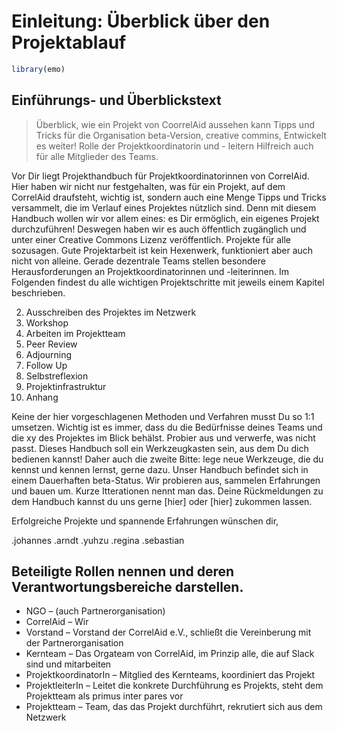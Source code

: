 # Einleitung: Überblick über den Projektablauf {#intro}

```r
library(emo)
```


## Einführungs- und Überblickstext
 
> Überblick, wie ein Projekt von CoorrelAid aussehen kann
> Tipps und Tricks für die Organisation
> beta-Version, creative commins, Entwickelt es weiter!
> Rolle der Projektkoordinatorin und - leitern
> Hilfreich auch für  alle Mitglieder des Teams.


Vor Dir liegt Projekthandbuch für Projektkoordinatorinnen von CorrelAid. Hier haben wir nicht nur festgehalten, was für ein Projekt, auf dem CorrelAid draufsteht, wichtig ist, sondern auch eine Menge Tipps und Tricks versammelt, die im Verlauf eines Projektes nützlich sind. Denn mit diesem Handbuch wollen wir vor allem eines: es Dir ermöglich, ein eigenes Projekt durchzuführen! Deswegen haben wir es auch öffentlich zugänglich und unter einer Creative Commons Lizenz veröffentlich. Projekte für alle sozusagen.
Gute Projektarbeit ist kein Hexenwerk, funktioniert aber auch nicht von alleine. Gerade dezentrale Teams stellen besondere Herausforderungen an Projektkoordinatorinnen und -leiterinnen. Im Folgenden findest du alle wichtigen Projektschritte mit jeweils einem Kapitel beschrieben.  

2. Ausschreiben des Projektes im Netzwerk
3. Workshop
4. Arbeiten im Projektteam
5. Peer Review
6. Adjourning
7. Follow Up
8. Selbstreflexion
9. Projektinfrastruktur
10. Anhang

Keine der hier vorgeschlagenen Methoden und Verfahren musst Du so 1:1 umsetzen. Wichtig ist es immer, dass du die Bedürfnisse deines Teams und die xy des Projektes im Blick behälst. Probier aus und verwerfe, was nicht passt. Dieses Handbuch soll ein Werkzeugkasten sein, aus dem Du dich bedienen kannst!
Daher auch die zweite Bitte: lege neue Werkzeuge, die du kennst und kennen lernst, gerne dazu. Unser Handbuch befindet sich in einem Dauerhaften beta-Status. Wir probieren aus, sammelen Erfahrungen und bauen um. Kurze Itterationen nennt man das. Deine Rückmeldungen zu dem Handbuch kannst du uns gerne [hier] oder [hier] zukommen lassen.

Erfolgreiche Projekte und spannende Erfahrungen wünschen dir,

.johannes .arndt .yuhzu .regina .sebastian

## Beteiligte Rollen nennen und deren Verantwortungsbereiche darstellen.

- NGO -- (auch Partnerorganisation)
- CorrelAid -- Wir 
- Vorstand -- Vorstand der CorrelAid e.V., schließt die Vereinberung mit der Partnerorganisation
- Kernteam -- Das Orgateam von CorrelAid, im Prinzip alle, die auf Slack sind und mitarbeiten
- ProjektkoordinatorIn -- Mitglied des Kernteams, koordiniert das Projekt
- ProjektleiterIn -- Leitet die konkrete Durchführung es Projekts, steht dem Projektteam als primus inter pares vor
- Projektteam -- Team, das das Projekt durchführt, rekrutiert sich aus dem Netzwerk

